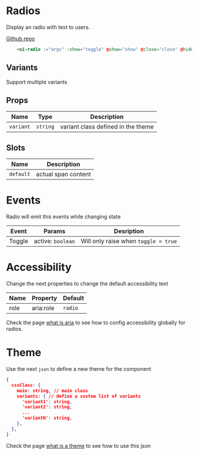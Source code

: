 
# Radios
Display an radio with text to users.

[Github repo](https://github.com/unicoderns/ui/tree/master/packages/Radio)

```html
    <ui-radio :="args" :show="toggle" @show="show" @close="close" @hide="hide">{{ args.default }}</ui-radio>
```

## Variants

Support multiple variants

<Canvas>
  <Story id="ui-radio--primary"/>
  <Story id="ui-radio--secondary" />
  <Story id="ui-radio--success" />
  <Story id="ui-radio--danger" />
  <Story id="ui-radio--warning" />
  <Story id="ui-radio--info" />
  <Story id="ui-radio--light" />
  <Story id="ui-radio--dark" />
</Canvas>

## Props

| Name | Type  | Description |
| ---- | ---- | ----------- |
| `variant` | `string` | variant class defined in the theme |

## Slots

| Name | Description |
| ---- | ----------- |
| `default` | actual span content |

# Events
Radio will emit this events while changing state

| Event | Params | Desription |
| ---- | ---- | ----------- |
| Toggle | active: `boolean` | Will only raise when `toggle = true` |

# Accessibility
Change the next properties to change the default accessibility text

| Name | Property | Default |
| ---- | ---- | ----------- |
| role | aria:role | `radio` |

Check the page [what is aria](/docs/docs-aria--page#what-is-aria-config) to see how to config accessibility globally for radios.

# Theme
Use the next `json` to define a new theme for the component

```json
{
  cssClass: {
    main: string, // main class
    variants: { // define a custom list of variants
      'variant1': string,
      'variant2': string,
      ...
      'variantN': string,
    },
  },
}
```

Check the page [what is a theme](/docs/docs-theming--page#what-is-a-theme) to see how to use this json
